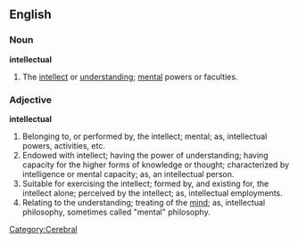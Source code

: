 ==English==

===Noun===

'''intellectual'''

#The [[intellect]] or [[understand]]ing; [[mental]] powers or faculties.

===Adjective===

'''intellectual'''

#Belonging to, or performed by, the intellect; mental; as, intellectual powers, activities, etc.
#Endowed with intellect; having the power of understanding; having capacity for the higher forms of knowledge or thought; characterized by intelligence or mental capacity; as, an intellectual person.
#Suitable for exercising the intellect; formed by, and existing for, the intellect alone; perceived by the intellect; as, intellectual employments.
#Relating to the understanding; treating of the [[mind]]; as, intellectual philosophy, sometimes called "mental" philosophy.

[[Category:Cerebral]]